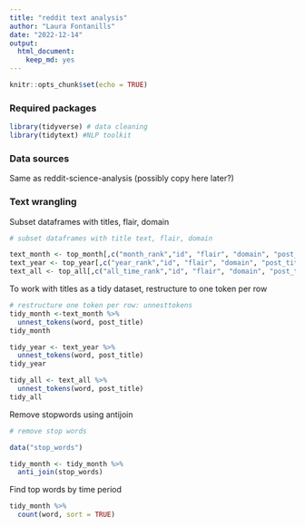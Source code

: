 ```yaml
---
title: "reddit text analysis"
author: "Laura Fontanills"
date: "2022-12-14"
output: 
  html_document: 
    keep_md: yes
---
```


```r
knitr::opts_chunk$set(echo = TRUE)
```

### Required packages

```r
library(tidyverse) # data cleaning
library(tidytext) #NLP toolkit
```

### Data sources

Same as reddit-science-analysis (possibly copy here later?)

### Text wrangling

Subset dataframes with titles, flair, domain

```r
# subset dataframes with title text, flair, domain

text_month <- top_month[,c("month_rank","id", "flair", "domain", "post_title")]
text_year <- top_year[,c("year_rank","id", "flair", "domain", "post_title")]
text_all <- top_all[,c("all_time_rank","id", "flair", "domain", "post_title")]

```

To work with titles as a tidy dataset, restructure to one token per row
```r
# restructure one token per row: unnesttokens
tidy_month <-text_month %>% 
  unnest_tokens(word, post_title)
tidy_month

tidy_year <- text_year %>% 
  unnest_tokens(word, post_title)
tidy_year

tidy_all <- text_all %>% 
  unnest_tokens(word, post_title)
tidy_all
```

Remove stopwords using antijoin
```r
# remove stop words

data("stop_words")

tidy_month <- tidy_month %>% 
  anti_join(stop_words)
```

Find top words by time period
```r
tidy_month %>% 
  count(word, sort = TRUE)
```

